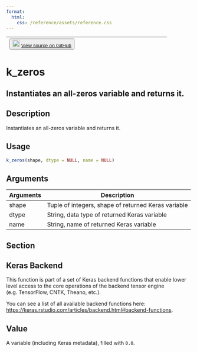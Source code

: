 ```yaml
---
format:
  html:
    css: /reference/assets/reference.css
---
```


| <button class="button"> ![](/reference/assets/GitHub-Mark-32px.png){width="20"} [View source on GitHub](https://github.com/rstudio/keras//blob/main/R/backend.R#L3118) </button> |
|:------------------------------:|:--------------------------------------:|

# k_zeros

## Instantiates an all-zeros variable and returns it.

## Description
Instantiates an all-zeros variable and returns it. 


## Usage
```r
k_zeros(shape, dtype = NULL, name = NULL) 
```

## Arguments
|Arguments|Description|
|---|---|
| shape | Tuple of integers, shape of returned Keras variable |
| dtype | String, data type of returned Keras variable |
| name | String, name of returned Keras variable |


## Section

## Keras Backend

This function is part of a set of Keras backend functions that enable lower level access to the core operations of the backend tensor engine (e.g. TensorFlow, CNTK, Theano, etc.). 

You can see a list of all available backend functions here: [https://keras.rstudio.com/articles/backend.html#backend-functions](https://keras.rstudio.com/articles/backend.html#backend-functions). 

## Value
A variable (including Keras metadata), filled with `0.0`. 




